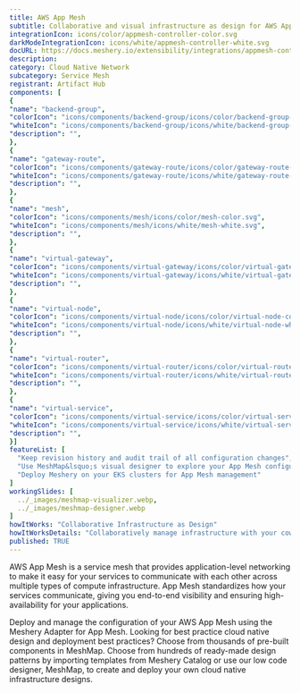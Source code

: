 ```yaml
---
title: AWS App Mesh
subtitle: Collaborative and visual infrastructure as design for AWS App Mesh
integrationIcon: icons/color/appmesh-controller-color.svg
darkModeIntegrationIcon: icons/white/appmesh-controller-white.svg
docURL: https://docs.meshery.io/extensibility/integrations/appmesh-controller
description: 
category: Cloud Native Network
subcategory: Service Mesh
registrant: Artifact Hub
components: [
{
"name": "backend-group",
"colorIcon": "icons/components/backend-group/icons/color/backend-group-color.svg",
"whiteIcon": "icons/components/backend-group/icons/white/backend-group-white.svg",
"description": "",
},
{
"name": "gateway-route",
"colorIcon": "icons/components/gateway-route/icons/color/gateway-route-color.svg",
"whiteIcon": "icons/components/gateway-route/icons/white/gateway-route-white.svg",
"description": "",
},
{
"name": "mesh",
"colorIcon": "icons/components/mesh/icons/color/mesh-color.svg",
"whiteIcon": "icons/components/mesh/icons/white/mesh-white.svg",
"description": "",
},
{
"name": "virtual-gateway",
"colorIcon": "icons/components/virtual-gateway/icons/color/virtual-gateway-color.svg",
"whiteIcon": "icons/components/virtual-gateway/icons/white/virtual-gateway-white.svg",
"description": "",
},
{
"name": "virtual-node",
"colorIcon": "icons/components/virtual-node/icons/color/virtual-node-color.svg",
"whiteIcon": "icons/components/virtual-node/icons/white/virtual-node-white.svg",
"description": "",
},
{
"name": "virtual-router",
"colorIcon": "icons/components/virtual-router/icons/color/virtual-router-color.svg",
"whiteIcon": "icons/components/virtual-router/icons/white/virtual-router-white.svg",
"description": "",
},
{
"name": "virtual-service",
"colorIcon": "icons/components/virtual-service/icons/color/virtual-service-color.svg",
"whiteIcon": "icons/components/virtual-service/icons/white/virtual-service-white.svg",
"description": "",
}]
featureList: [
  "Keep revision history and audit trail of all configuration changes",
  "Use MeshMap&lsquo;s visual designer to explore your App Mesh configuration",
  "Deploy Meshery on your EKS clusters for App Mesh management"
]
workingSlides: [
  ../_images/meshmap-visualizer.webp,
  ../_images/meshmap-designer.webp
]
howItWorks: "Collaborative Infrastructure as Design"
howItWorksDetails: "Collaboratively manage infrastructure with your coworkers synchronously sharing the same designs."
published: TRUE
---
```

<p>
AWS App Mesh is a service mesh that provides application-level networking to make it easy for your services to communicate with each other across multiple types of compute infrastructure. App Mesh standardizes how your services communicate, giving you end-to-end visibility and ensuring high-availability for your applications.
</p>
<p>
    Deploy and manage the configuration of your AWS App Mesh using the Meshery Adapter for App Mesh. Looking for best practice cloud native design and deployment best practices? Choose from thousands of pre-built components in MeshMap. Choose from hundreds of ready-made design patterns by importing templates from Meshery Catalog or use our low code designer, MeshMap, to create and deploy your own cloud native infrastructure designs.
</p>
